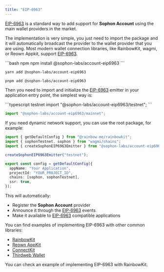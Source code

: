 ```yaml
---
title: "EIP-6963"
---
```


[EIP-6963](https://eips.ethereum.org/EIPS/eip-6963) is a
standard way to add support for **Sophon Account** using the main wallet providers
in the market.

The implementation is very simple, you just need to import the package and it will automatically broadcast the provider to the wallet provider that you are using. Most modern wallet connection libraries, like RainbowKit, wagmi, or Reown Appkit, support [EIP-6963](https://eips.ethereum.org/EIPS/eip-6963). 

<CodeGroup>
```bash npm
npm install @sophon-labs/account-eip6963
```

```bash yarn
yarn add @sophon-labs/account-eip6963
```

```bash pnpm
pnpm add @sophon-labs/account-eip6963
```

</CodeGroup>

Then you need to import and initialize the [EIP-6963](https://eips.ethereum.org/EIPS/eip-6963) emitter in your application entry point, the simplest way is:

<CodeGroup>
```typescript testnet
import "@sophon-labs/account-eip6963/testnet";
```

```typescript mainnet
import "@sophon-labs/account-eip6963/mainnet";
```

</CodeGroup>

If you need dynamic network support, you can use the root package, for example:

```typescript
import { getDefaultConfig } from "@rainbow-me/rainbowkit";
import { sophonTestnet, sophon } from "wagmi/chains";
import { createSophonEIP6963Emitter } from "@sophon-labs/account-eip6963";

createSophonEIP6963Emitter("testnet");

export const config = getDefaultConfig({
  appName: "Your Application",
  projectId: "YOUR_PROJECT_ID",
  chains: [sophon, sophonTestnet],
  ssr: true,
});
```

This will automatically:

- Register the **Sophon Account** provider
- Announce it through the [EIP-6963](https://eips.ethereum.org/EIPS/eip-6963) events
- Make it available to [EIP-6963](https://eips.ethereum.org/EIPS/eip-6963) compatible applications

You can find examples of implementing EIP-6963 with other common libraries:

- [RainbowKit](../examples/rainbowkit)
- [Reown AppKit](../examples/appkit)
- [ConnectKit](../examples/connectkit)
- [Thirdweb Wallet](../examples/thirdweb)

<CardGroup cols={1}>
  <Card
    title="EIP-6963 Example Repository"
    icon="github"
    href="https://github.com/sophon-org/sophon-account-sso/tree/main/examples/web/eip6963"
    arrow="true"
    cta="Read more"
  >
    You can check an example of implementing EIP-6963 with RainbowKit.
  </Card>
</CardGroup>
